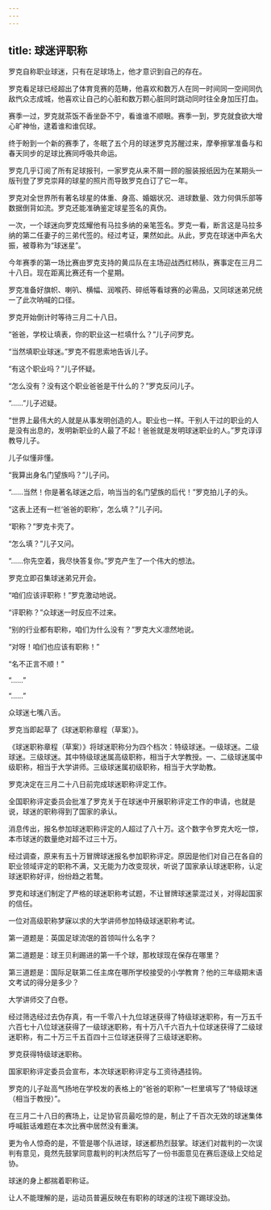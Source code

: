 ```yaml
---
---
---
```

title: 球迷评职称
---




罗克自称职业球迷，只有在足球场上，他才意识到自己的存在。

罗克看足球已经超出了体育竞赛的范畴，他喜欢和数万人在同一时间同一空间同仇敌忾众志成城，他喜欢让自己的心脏和数万颗心脏同时跳动同时往全身加压打血。

赛季一过，罗克就茶饭不香坐卧不宁，看谁谁不顺眼。赛季一到，罗克就食欲大增心旷神怡，逮着谁和谁侃球。

终于盼到一个新的赛季了，冬眠了五个月的球迷罗克苏醒过来，摩拳擦掌准备与和春天同步的足球比赛同呼吸共命运。

罗克几乎订阅了所有足球报刊，一家罗克从来不屑一顾的服装报纸因为在某期头一版刊登了罗克崇拜的球星的照片而导致罗克白订了它一年。

罗克对全世界所有著名球星的体重、身高、婚姻状况、进球数量、效力何俱乐部等数据倒背如流。罗克还能准确鉴定球星签名的真伪。

一次，一个球迷向罗克炫耀他有马拉多纳的亲笔签名。罗克一看，断言这是马拉多纳的第二任妻子的三弟代签的。经过考证，果然如此。从此，罗克在球迷中声名大振，被尊称为“球迷星”。

今年赛季的第一场比赛由罗克支持的黄瓜队在主场迎战西红柿队，赛事定在三月二十八日。现在距离比赛还有一个星期。

罗克准备好旗帜、喇叭、横幅、润喉药、碎纸等看球赛的必需品，又同球迷弟兄统一了此次呐喊的口径。

罗克开始倒计时等待三月二十八日。

“爸爸，学校让填表，你的职业这一栏填什么？”儿子问罗克。

“当然填职业球迷。”罗克不假思索地告诉儿子。

“有这个职业吗？”儿子怀疑。

“怎么没有？没有这个职业爸爸是干什么的？”罗克反问儿子。

“……”儿子迟疑。

“世界上最伟大的人就是从事发明创造的人。职业也一样。干别人干过的职业的人是没有出息的，发明新职业的人最了不起！爸爸就是发明球迷职业的人。”罗克谆谆教导儿子。

儿子似懂非懂。

“我算出身名门望族吗？”儿子问。

“……当然！你是著名球迷之后，响当当的名门望族的后代！”罗克拍儿子的头。

“这表上还有一栏‘爸爸的职称’，怎么填？”儿子问。

“职称？”罗克卡壳了。

“怎么填？”儿子又问。

“……你先空着，我尽快答复你。”罗克产生了一个伟大的想法。

罗克立即召集球迷弟兄开会。

“咱们应该评职称！”罗克激动地说。

“评职称？”众球迷一时反应不过来。

“别的行业都有职称，咱们为什么没有？”罗克大义凛然地说。

“对呀！咱们也应该有职称！”

“名不正言不顺！”

“……”

“……”

众球迷七嘴八舌。

罗克当即起草了《球迷职称章程（草案）》。

《球迷职称章程（草案）》将球迷职称分为四个档次：特级球迷。一级球迷。二级球迷。三级球迷。其中特级球迷属高级职称，相当于大学教授。一、二级球迷属中级职称，相当于大学讲师。三级球迷属初级职称，相当于大学助教。

罗克决定在三月二十八日前完成球迷职称评定工作。

全国职称评定委员会批准了罗克关于在球迷中开展职称评定工作的申请，也就是说，球迷的职称得到了国家的承认。

消息传出，报名参加球迷职称评定的人超过了八十万。这个数字令罗克大吃一惊，本市球迷的数量绝对超不过三十万。

经过调查，原来有五十万冒牌球迷报名参加职称评定。原因是他们对自己在各自的职业领域评定的职称不满，又无能为力改变现状，听说了国家承认球迷职称，认定球迷职称好评，纷纷趋之若鹜。

罗克和球迷们制定了严格的球迷职称考试题，不让冒牌球迷蒙混过关，对得起国家的信任。

一位对高级职称梦寐以求的大学讲师参加特级球迷职称考试。

第一道题是：英国足球流氓的首领叫什么名字？

第二道题是：球王贝利踢进的第一千个球，那枚球现在保存在哪里？

第三道题是：国际足联第二任主席在哪所学校接受的小学教育？他的三年级期末语文考试的得分是多少？

大学讲师交了白卷。

经过筛选经过去伪存真，有一千零八十九位球迷获得了特级球迷职称，有一万五千六百七十八位球迷获得了一级球迷职称，有十万八千六百九十位球迷获得了二级球迷职称，有二十万三千五百四十三位球迷获得了三级球迷职称。

罗克获得特级球迷职称。

国家职称评定委员会宣布，本次球迷职称评定与工资待遇挂钩。

罗克的儿子趾高气扬地在学校发的表格上的“爸爸的职称”一栏里填写了“特级球迷（相当于教授）”。

在三月二十八日的赛场上，让足协官员最吃惊的是，制止了千百次无效的球迷集体呼喊脏话难题在本次比赛中居然没有重演。

更为令人惊奇的是，不管是哪个队进球，球迷都热烈鼓掌。球迷们对裁判的一次误判有意见，竟然先鼓掌同意裁判的判决然后写了一份书面意见在赛后逐级上交给足协。

球迷的身上都揣着职称证。

让人不能理解的是，运动员普遍反映在有职称的球迷的注视下踢球没劲。